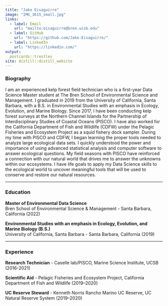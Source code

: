 ```yaml
---
title: "Jake Eisaguirre"
image: "IMG_3615_small.jpg"
links:
  - label: Email
    url: "mailto:eisaguirre@bren.ucsb.edu"
  - label: GitHub
    url: "https://github.com/Jake-Eisaguirre/"
  - label: LinkedIn
    url: "https://linkedin.com/"
output:
  postcards::trestles
site: distill::distill_website
---
```

### Biography                                                                                                                                                                                                                                                                          
I am an experienced kelp forest field technician who is a first-year Data Science Master student at The Bren School of Environmental Science and Management. I graduated in 2019 from the University of California, Santa Barbara, with a B.S. in Environmental Studies with an emphasis in Ecology, Evolution, and Marine Biology. Since 2017, I have been conducting kelp forest surveys at the Northern Channel Islands for the Partnership of Interdisciplinary Studies of Coastal Oceans (PISCO). I have also worked for the California Department of Fish and Wildlife (CDFW) under the Pelagic Fisheries and Ecosystem Project as a squid fishery dock sampler. During my time with PISCO and CDFW, I began learning the proper tools needed to analyze large ecological data sets. I quickly understood the power and importance of using advanced statistical analysis and computer software to answer ecological questions. My field seasons with PISCO have reinforced a connection with our natural world that drives me to answer the unknowns within our ecosystems. I have life goals to apply my Data Science skills to the ecological world to uncover meaningful tools that will be used to conserve and restore our natural resources.

--------------------------------------------------------------------------------------------------------------------------------------------

### Education

**Master of Environmental Data Science**                                                                                                 
Bren School of Environmental Science & Management - Santa Barbara, California (2022)

**Environmental Studies with an emphasis in Ecology, Evolution, and Marine Biology (B.S.)**                               
University of California, Santa Barbara - Santa Barbara, California (2019)

--------------------------------------------------------------------------------------------------------------------------------------------

### Experience

**Research Technician** - Caselle lab/PISCO, Marine Science Institute, UCSB (2016-2021)


**Scientific Aid** - Pelagic Fisheries and Ecosystem Project, California Department of Fish and Wildlife (2019–2020)


**UC Reserve Steward** - Kenneth Norris Rancho Marino UC Reserve, UC Natural Reserve System  (2019–2020)

